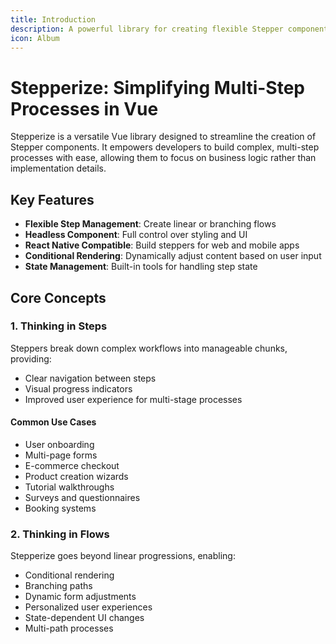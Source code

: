 ```yaml
---
title: Introduction
description: A powerful library for creating flexible Stepper components in Vue
icon: Album
---
```


# Stepperize: Simplifying Multi-Step Processes in Vue

Stepperize is a versatile Vue library designed to streamline the creation of Stepper components. It empowers developers to build complex, multi-step processes with ease, allowing them to focus on business logic rather than implementation details.

## Key Features

- **Flexible Step Management**: Create linear or branching flows
- **Headless Component**: Full control over styling and UI
- **React Native Compatible**: Build steppers for web and mobile apps
- **Conditional Rendering**: Dynamically adjust content based on user input
- **State Management**: Built-in tools for handling step state

## Core Concepts

### 1. Thinking in Steps

Steppers break down complex workflows into manageable chunks, providing:

- Clear navigation between steps
- Visual progress indicators
- Improved user experience for multi-stage processes

#### Common Use Cases

- User onboarding
- Multi-page forms
- E-commerce checkout
- Product creation wizards
- Tutorial walkthroughs
- Surveys and questionnaires
- Booking systems

### 2. Thinking in Flows

Stepperize goes beyond linear progressions, enabling:

- Conditional rendering
- Branching paths
- Dynamic form adjustments
- Personalized user experiences
- State-dependent UI changes
- Multi-path processes
